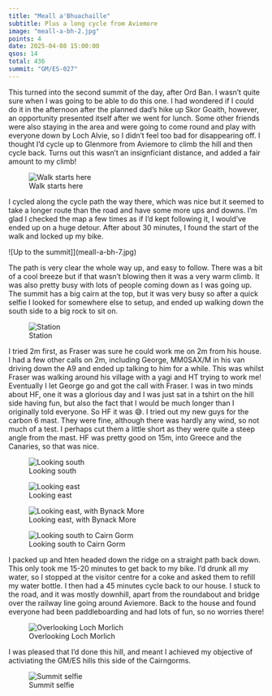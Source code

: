 ```yaml
---
title: "Meall a'Bhuachaille"
subtitle: Plus a long cycle from Aviemore
image: "meall-a-bh-2.jpg"
points: 4
date: 2025-04-08 15:00:00
qsos: 14
total: 436
summit: "GM/ES-027"
---
```


This turned into the second summit of the day, after Ord Ban. I wasn't quite sure when I was going to be able to do this one. I had wondered if I could do it in the afternoon after the planned dad's hike up Skor Goaith, however, an opportunity presented itself after we went for lunch. Some other friends were also staying in the area and were going to come round and play with everyone down by Loch Alvie, so I didn't feel too bad for disappearing off. I thought I'd cycle up to Glenmore from Aviemore to climb the hill and then cycle back. Turns out this wasn't an insignficiant distance, and added a fair amount to my climb!

![Walk starts here](meall-a-bh-6.jpg)

I cycled along the cycle path the way there, which was nice but it seemed to take a longer route than the road and have some more ups and downs. I'm glad I checked the map a few times as if I'd kept following it, I would've ended up on a huge detour. After about 30 minutes, I found the start of the walk and locked up my bike.




![Up to the summit]](meall-a-bh-7.jpg)


The path is very clear the whole way up, and easy to follow. There was a bit of a cool breeze but if that wasn't blowing then it was a very warm climb. It was also pretty busy with lots of people coming down as I was going up. The summit has a big cairn at the top, but it was very busy so after a quick selfie I looked for somewhere else to setup, and ended up walking down the south side to a big rock to sit on. 

![Station](meall-a-bh-2.jpg)

I tried 2m first, as Fraser was sure he could work me on 2m from his house. I had a few other calls on 2m, including George, MM0SAX/M in his van driving down the A9 and ended up talking to him for a while. This was whilst Fraser was walking around his  village with a yagi and HT trying to work me! Eventually I let George go and got the call with Fraser. I was in two minds about HF, one it was a glorious day and I was just sat in a tshirt on the hill side having fun, but also the fact that I would be much longer than I originally told everyone. So HF it was 😅. I tried out my new guys for the carbon 6 mast. They were fine, although there was hardly any wind, so not much of a test. I perhaps cut them a little short as they were quite a steep angle from the mast. HF was pretty good on 15m, into Greece and the Canaries, so that was nice.

![Looking south](meall-a-bh-1.jpg)

![Looking east](meall-a-bh-3.jpg)

![Looking east, with Bynack More](meall-a-bh-4.jpg)

![Looking south to Cairn Gorm](meall-a-bh-5.jpg)

I packed up and hten headed down the ridge on a straight path back down. This only took me 15-20 minutes to get back to my bike. I'd drunk all my water, so I stopped at the visitor centre for a coke and asked them to refill my water bottle. I then had a 45 minutes cycle back to our house. I stuck to the road, and it was mostly downhill, apart from the roundabout and bridge over the railway line going around Aviemore. Back to the house and found everyone had been paddleboarding and had lots of fun, so no worries there!

![Overlooking Loch Morlich](meall-a-bh-8.jpg)


I was pleased that I'd done this hill, and meant I achieved my objective of activiating the GM/ES hills this side of the Cairngorms.

![Summit selfie](meall-a-bh-9.jpg)